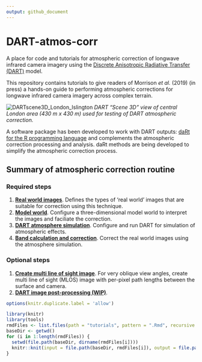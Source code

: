 ```yaml
---
output: github_document
---
```


# DART-atmos-corr
A place for code and tutorials for atmospheric correction of longwave infrared camera imagery using the [Discrete Anisotropic Radiative Transfer (DART)](http://www.cesbio.ups-tlse.fr/us/dart.html) model.

This repository contains tutorials to give readers of Morrison *et al.* (2019) (in press) a hands-on guide to performing atmospheric corrections for longwave infrared camera imagery across complex terrain.

![DARTscene3D_London_Islington](readme/DARTscene3D_London_Islington.PNG)
*DART "Scene 3D" view of central London area (430 m x 430 m) used for testing of DART atmospheric correction.*

A software package has been developed to work with DART outputs: [daRt for the R programming language](https://github.com/willmorrison1/daRt) and complements the atmospheric correction processing and analysis. daRt methods are being developed to simplify the atmospheric correction process. 

## Summary of atmospheric correction routine

### Required steps

1. [**Real world images**](tutorials/Real-world-images). 
Defines the types of 'real world' images that are suitable for correction using this technique.
2. [**Model world**](tutorials/Model-world). 
Configure a three-dimensional model world to interpret the images and faciliate the correction.
3. [**DART atmosphere simulation**](tutorials/DART-simulation). 
Configure and run DART for simulation of atmospheric effects.
4. [**Band calculation and correction**](tutorials/Band-calculation). 
Correct the real world images using the atmosphere simulation.

### Optional steps

1. [**Create multi line of sight image**](tutorials/Multi-line-of-sight-images). 
For very oblique view angles, create multi line of sight (MLOS) image with per-pixel path lengths between the surface and camera.
2. [**DART image post-processing (WIP)**](tutorials/DART-simulation-post-processing). 


```r
options(knitr.duplicate.label = 'allow')
```

```r
library(knitr)
library(tools)
rmdFiles <- list.files(path = "tutorials", pattern = ".Rmd", recursive = TRUE, full.names = TRUE)
baseDir <- getwd()
for (i in 1:length(rmdFiles)) {
  setwd(file.path(baseDir, dirname(rmdFiles[i])))
  knitr::knit(input = file.path(baseDir, rmdFiles[i]), output = file.path(baseDir, dirname(rmdFiles[i]), "README.md"))
}
```